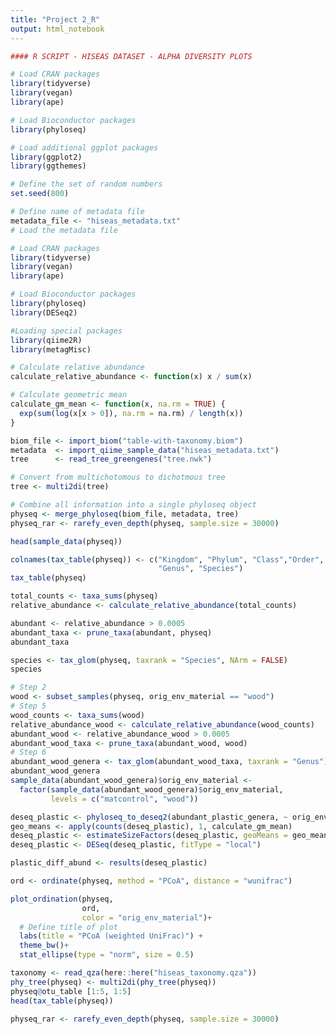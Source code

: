 ```yaml
---
title: "Project 2_R"
output: html_notebook
---
```


```r
#### R SCRIPT - HISEAS DATASET - ALPHA DIVERSITY PLOTS

# Load CRAN packages
library(tidyverse)
library(vegan)
library(ape)

# Load Bioconductor packages
library(phyloseq)

# Load additional ggplot packages
library(ggplot2)
library(ggthemes)

# Define the set of random numbers
set.seed(800)

# Define name of metadata file
metadata_file <- "hiseas_metadata.txt"
# Load the metadata file
```

```r
# Load CRAN packages
library(tidyverse)
library(vegan)
library(ape)

# Load Bioconductor packages
library(phyloseq)
library(DESeq2)

#Loading special packages
library(qiime2R)
library(metagMisc)
```
```r
# Calculate relative abundance
calculate_relative_abundance <- function(x) x / sum(x)

# Calculate geometric mean 
calculate_gm_mean <- function(x, na.rm = TRUE) {
  exp(sum(log(x[x > 0]), na.rm = na.rm) / length(x))
}
```

```r
biom_file <- import_biom("table-with-taxonomy.biom")
metadata  <- import_qiime_sample_data("hiseas_metadata.txt")
tree      <- read_tree_greengenes("tree.nwk")

# Convert from multichotomous to dichotmous tree
tree <- multi2di(tree)

# Combine all information into a single phyloseq object
physeq <- merge_phyloseq(biom_file, metadata, tree)
physeq_rar <- rarefy_even_depth(physeq, sample.size = 30000)
```
```r
head(sample_data(physeq))
```
```r
colnames(tax_table(physeq)) <- c("Kingdom", "Phylum", "Class","Order", "Family",
                                 "Genus", "Species")
tax_table(physeq)
```

```r
total_counts <- taxa_sums(physeq)
relative_abundance <- calculate_relative_abundance(total_counts)
```

```r
abundant <- relative_abundance > 0.0005 
abundant_taxa <- prune_taxa(abundant, physeq)
abundant_taxa
```


```r
species <- tax_glom(physeq, taxrank = "Species", NArm = FALSE)
species
```

```r
# Step 2
wood <- subset_samples(physeq, orig_env_material == "wood")
# Step 5
wood_counts <- taxa_sums(wood)
relative_abundance_wood <- calculate_relative_abundance(wood_counts)
abundant_wood <- relative_abundance_wood > 0.0005
abundant_wood_taxa <- prune_taxa(abundant_wood, wood)
# Step 6
abundant_wood_genera <- tax_glom(abundant_wood_taxa, taxrank = "Genus")
abundant_wood_genera
sample_data(abundant_wood_genera)$orig_env_material <-
  factor(sample_data(abundant_wood_genera)$orig_env_material,
         levels = c("matcontrol", "wood"))
```

```r
deseq_plastic <- phyloseq_to_deseq2(abundant_plastic_genera, ~ orig_env_material)
geo_means <- apply(counts(deseq_plastic), 1, calculate_gm_mean)
deseq_plastic <- estimateSizeFactors(deseq_plastic, geoMeans = geo_means)
deseq_plastic <- DESeq(deseq_plastic, fitType = "local")

plastic_diff_abund <- results(deseq_plastic)
```

```r
ord <- ordinate(physeq, method = "PCoA", distance = "wunifrac")

plot_ordination(physeq,
                ord,
                color = "orig_env_material")+
  # Define title of plot
  labs(title = "PCoA (weighted UniFrac)") +
  theme_bw()+
  stat_ellipse(type = "norm", size = 0.5)
```

```r
taxonomy <- read_qza(here::here("hiseas_taxonomy.qza"))
phy_tree(physeq) <- multi2di(phy_tree(physeq))
physeq@otu_table [1:5, 1:5]
head(tax_table(physeq))

physeq_rar <- rarefy_even_depth(physeq, sample.size = 30000)
```

